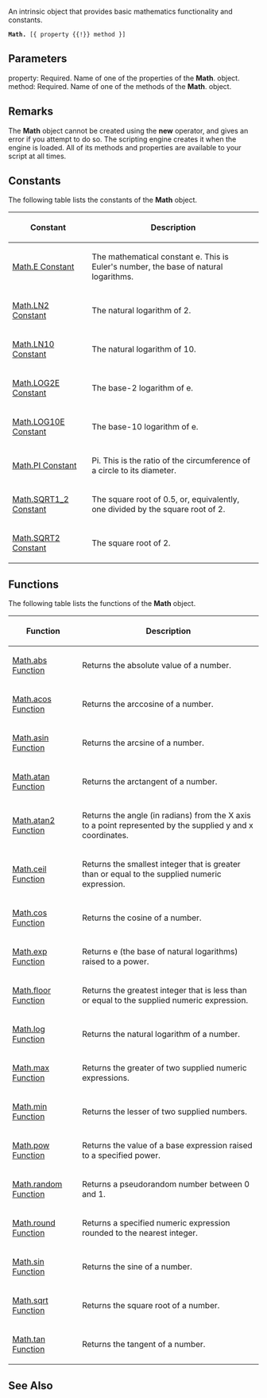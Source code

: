 An intrinsic object that provides basic mathematics functionality and constants.

 '''Math.''' [{ property {{!}} method }]

==Parameters==
; property: Required. Name of one of the properties of the '''Math'''. object.
; method: Required. Name of one of the methods of the '''Math'''. object.

==Remarks==
The '''Math''' object cannot be created using the '''new''' operator, and gives an error if you attempt to do so. The scripting engine creates it when the engine is loaded. All of its methods and properties are available to your script at all times.


==Constants==
The following table lists the constants of the '''Math''' object.

{| class='wikitable'
|-
! Constant
! Description
|-
| [[javascript/Math/constants|Math.E Constant]]
| The mathematical constant e. This is Euler's number, the base of natural logarithms.
|-
| [[javascript/Math/constants|Math.LN2 Constant]]
| The natural logarithm of 2.
|-
| [[javascript/Math/constants|Math.LN10 Constant]]
| The natural logarithm of 10.
|-
| [[javascript/Math/constants|Math.LOG2E Constant]]
| The base-2 logarithm of e.
|-
| [[javascript/Math/constants|Math.LOG10E Constant]]
| The base-10 logarithm of e.
|-
| [[javascript/Math/constants|Math.PI Constant]]
| Pi. This is the ratio of the circumference of a circle to its diameter.
|-
| [[javascript/Math/constants|Math.SQRT1_2 Constant]]
| The square root of 0.5, or, equivalently, one divided by the square root of 2.
|-
| [[javascript/Math/constants|Math.SQRT2 Constant]]
| The square root of 2.
|}

==Functions==
The following table lists the functions of the '''Math''' object.

{| class='wikitable'
|-
! Function
! Description
|-
| [[javascript/Math/abs|Math.abs Function]]
| Returns the absolute value of a number.
|-
| [[javascript/Math/acos|Math.acos Function]]
| Returns the arccosine of a number.
|-
| [[javascript/Math/asin|Math.asin Function]]
| Returns the arcsine of a number.
|-
| [[javascript/Math/atan|Math.atan Function]]
| Returns the arctangent of a number.
|-
| [[javascript/Math/atan2|Math.atan2 Function]]
| Returns the angle (in radians) from the X axis to a point represented by the supplied y and x coordinates.
|-
| [[javascript/Math/ceil|Math.ceil Function]]
| Returns the smallest integer that is greater than or equal to the supplied numeric expression.
|-
| [[javascript/Math/cos|Math.cos Function]]
| Returns the cosine of a number.
|-
| [[javascript/Math/exp|Math.exp Function]]
| Returns e (the base of natural logarithms) raised to a power.
|-
| [[javascript/Math/floor|Math.floor Function]]
| Returns the greatest integer that is less than or equal to the supplied numeric expression.
|-
| [[javascript/Math/log|Math.log Function]]
| Returns the natural logarithm of a number.
|-
| [[javascript/Math/max|Math.max Function]]
| Returns the greater of two supplied numeric expressions.
|-
| [[javascript/Math/min|Math.min Function]]
| Returns the lesser of two supplied numbers.
|-
| [[javascript/Math/pow|Math.pow Function]]
| Returns the value of a base expression raised to a specified power.
|-
| [[javascript/Math/random|Math.random Function]]
| Returns a pseudorandom number between 0 and 1.
|-
| [[javascript/Math/round|Math.round Function]]
| Returns a specified numeric expression rounded to the nearest integer.
|-
| [[javascript/Math/sin|Math.sin Function]]
| Returns the sine of a number.
|-
| [[javascript/Math/sqrt|Math.sqrt Function]]
| Returns the square root of a number.
|-
| [[javascript/Math/tan|Math.tan Function]]
| Returns the tangent of a number.
|}

==See Also==

              

              
